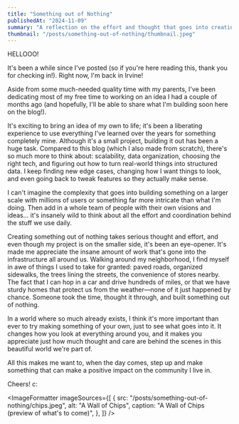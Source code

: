 ```yaml
---
title: "Something out of Nothing"
publishedAt: "2024-11-09"
summary: "A reflection on the effort and thought that goes into creating something out of nothing."
thumbnail: "/posts/something-out-of-nothing/thumbnail.jpeg"
---
```


<HeroImage
  src="/posts/something-out-of-nothing/thumbnail.jpeg"
  alt="16th and Mission, San Francisco BART Station"
  caption="16th and Mission, San Francisco BART Station"
/>

HELLOOO!

It's been a while since I've posted (so if you're here reading this, thank you for checking in!). Right now, I'm back in Irvine!

Aside from some much-needed quality time with my parents, I've been dedicating most of my free time to working on an idea I had a couple of months ago (and hopefully, I'll be able to share what I'm building soon here on the blog!).

It's exciting to bring an idea of my own to life; it's been a liberating experience to use everything I've learned over the years for something completely mine. Although it's a small project, building it out has been a huge task. Compared to this blog (which I also made from scratch), there's so much more to think about: scalability, data organization, choosing the right tech, and figuring out how to turn real-world things into structured data. I keep finding new edge cases, changing how I want things to look, and even going back to tweak features so they actually make sense.

I can't imagine the complexity that goes into building something on a larger scale with millions of users or something far more intricate than what I'm doing. Then add in a whole team of people with their own visions and ideas… it's insanely wild to think about all the effort and coordination behind the stuff we use daily.

Creating something out of nothing takes serious thought and effort, and even though my project is on the smaller side, it's been an eye-opener. It's made me appreciate the insane amount of work that's gone into the infrastructure all around us. Walking around my neighborhood, I find myself in awe of things I used to take for granted: paved roads, organized sidewalks, the trees lining the streets, the convenience of stores nearby. The fact that I can hop in a car and drive hundreds of miles, or that we have sturdy homes that protect us from the weather—none of it just happened by chance. Someone took the time, thought it through, and built something out of nothing.

In a world where so much already exists, I think it's more important than ever to try making something of your own, just to see what goes into it. It changes how you look at everything around you, and it makes you appreciate just how much thought and care are behind the scenes in this beautiful world we're part of.

All this makes me want to, when the day comes, step up and make something that can make a positive impact on the community I live in.

Cheers! c:

<ImageFormatter
  imageSources={[
    {
      src: "/posts/something-out-of-nothing/chips.jpeg",
      alt: "A Wall of Chips",
      caption: "A Wall of Chips (preview of what's to come)",
    },
  ]}
/>
